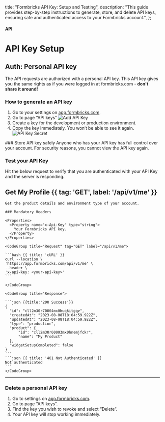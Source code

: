 

  title: "Formbricks API Key: Setup and Testing",
  description:
    "This guide provides step-by-step instructions to generate, store, and delete API keys, ensuring safe and authenticated access to your Formbricks account.",
};

#### API

# API Key Setup

## Auth: Personal API key

The API requests are authorized with a personal API key. This API key gives you the same rights as if you were logged in at formbricks.com - **don't share it around!**

### How to generate an API key

1. Go to your settings on [app.formbricks.com](https://app.formbricks.com).
2. Go to page “API keys”
   <Image src={AddApiKey} alt="Add API Key" quality="100" className="rounded-lg max-w-full sm:max-w-3xl" />
3. Create a key for the development or production environment.
4. Copy the key immediately. You won’t be able to see it again.
   <Image
     src={ApiKeySecret}
     alt="API Key Secret"
     quality="100"
     className="rounded-lg max-w-full sm:max-w-3xl"
   />

<Note>
  ### Store API key safely
  Anyone who has your API key has full control over your account.
  For security reasons, you cannot view the API key again.
</Note>

### Test your API Key

Hit the below request to verify that you are authenticated with your API Key and the server is responding. 

## Get My Profile {{ tag: 'GET', label: '/api/v1/me' }}

<Row>
  <Col>

    Get the product details and environment type of your account.

    ### Mandatory Headers

    <Properties>
      <Property name="x-Api-Key" type="string">
        Your Formbricks API key.
      </Property>
    </Properties>

  </Col>
  <Col sticky>

    <CodeGroup title="Request" tag="GET" label="/api/v1/me">

    ```bash {{ title: 'cURL' }}
    curl --location \
    'https://app.formbricks.com/api/v1/me' \
    --header \
    'x-api-key: <your-api-key>'
    ```

    </CodeGroup>

    <CodeGroup title="Response">

    ```json {{title:'200 Success'}}
    {
      "id": "cll2m30r70004mx0huqkitgqv",
      "createdAt": "2023-08-08T18:04:59.922Z",
      "updatedAt": "2023-08-08T18:04:59.922Z",
      "type": "production",
      "product": {
          "id": "cll2m30r60003mx0hnemjfckr",
          "name": "My Product"
      },
      "widgetSetupCompleted": false
    }
    ```
    ```json {{ title: '401 Not Authenticated' }}
    Not authenticated
    ```
    </CodeGroup>

  </Col>
</Row>

---

### Delete a personal API key

1. Go to settings on [app.formbricks.com](https://app.formbricks.com/).
2. Go to page “API keys”.
3. Find the key you wish to revoke and select “Delete”.
4. Your API key will stop working immediately.
